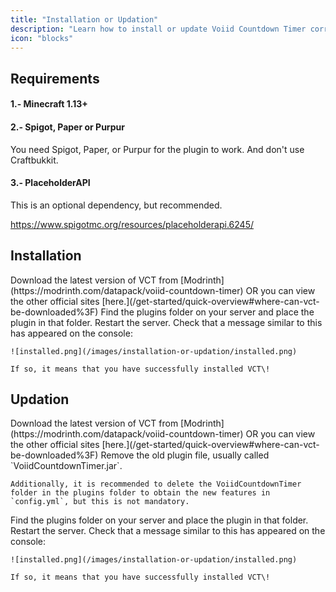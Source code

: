 ```yaml
---
title: "Installation or Updation"
description: "Learn how to install or update Voiid Countdown Timer correctly"
icon: "blocks"
---
```


## Requirements

#### 1.- Minecraft 1.13\+

#### 2.- Spigot, Paper or Purpur

<Warning>
  You need Spigot, Paper, or Purpur for the plugin to work. And don't use Craftbukkit.
</Warning>

#### 3.- PlaceholderAPI

<Info>
  This is an optional dependency, but recommended.

  https://www.spigotmc.org/resources/placeholderapi.6245/
</Info>

## Installation

<Steps>
  <Step title="Download the plugin">
    Download the latest version of VCT from [Modrinth](https://modrinth.com/datapack/voiid-countdown-timer) OR you can view the other official sites [here.](/get-started/quick-overview#where-can-vct-be-downloaded%3F)
  </Step>
  <Step title="Place the plugin in the plugins folder">
    Find the plugins folder on your server and place the plugin in that folder.
  </Step>
  <Step title="Restart">
    Restart the server.
  </Step>
  <Step title="Final checking">
    Check that a message similar to this has appeared on the console:

    ![installed.png](/images/installation-or-updation/installed.png)

    If so, it means that you have successfully installed VCT\!
  </Step>
</Steps>

## Updation

<Steps>
  <Step title="Download the plugin">
    Download the latest version of VCT from [Modrinth](https://modrinth.com/datapack/voiid-countdown-timer) OR you can view the other official sites [here.](/get-started/quick-overview#where-can-vct-be-downloaded%3F)
  </Step>
  <Step title="Deleting">
    Remove the old plugin file, usually called `VoiidCountdownTimer.jar`.

    Additionally, it is recommended to delete the VoiidCountdownTimer folder in the plugins folder to obtain the new features in `config.yml`, but this is not mandatory.
  </Step>
  <Step title="Place the plugin in the plugins folder">
    Find the plugins folder on your server and place the plugin in that folder.
  </Step>
  <Step title="Restart">
    Restart the server.
  </Step>
  <Step title="Final checking">
    Check that a message similar to this has appeared on the console:

    ![installed.png](/images/installation-or-updation/installed.png)

    If so, it means that you have successfully installed VCT\!
  </Step>
</Steps>